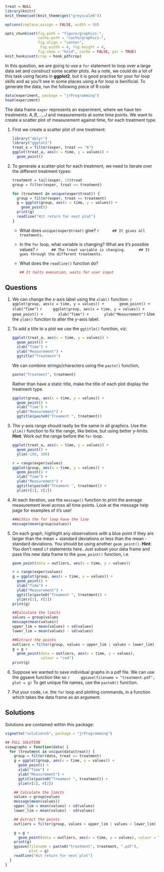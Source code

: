```r
treat = NULL
library(knitr)
knit_theme$set(knit_theme$get("greyscale0"))

options(replace.assign = FALSE, width = 50)

opts_chunk$set(fig.path = "figure/graphics-",
               cache.path = "cache/graphics-",
               fig.align = "center",
                fig.width = 4, fig.height = 4,
               fig.show = "hold", cache = FALSE, par = TRUE)
knit_hooks$set(crop = hook_pdfcrop)
```

In this question, we are going to use a `for` statement to loop over a large data set and construct some scatter plots. As a note, we could do a lot of this task using facets in **ggplot2**, but it is good practise for your for loop skills and as you'll see in some places using a for loop is benificial. To generate the data, run the following piece of R code

```r
data(experiment, package = "jrProgramming")
head(experiment)
``` 

The data frame `exper` represents an experiment, where we have ten treatments:
$A, B, \ldots, J$ and measurements at some time points. We want to create a
scatter plot of measurement against time, for each treatment type.

1. First we create a scatter plot of one treatment:

    ```r
    library("dplyr")
    library("ggplot2")
    treat_a = filter(exper, treat == "A")
    ggplot(treat_a, aes(x = time, y = values)) +
      geom_point()
    ``` 
   
 
1. To generate a scatter-plot for each treatment, we need to iterate over the different
treatment types:

    ```r
    treatment = tail(exper, 1)$treat
    group = filter(exper, treat == treatment)
    ```
    ```r
    for (treatment in unique(exper$treat)) {
      group = filter(exper, treat == treatment)
      g = ggplot(group, aes(x = time, y = values)) +
        geom_point()
      print(g)
      readline("Hit return for next plot")
    }
    ``` 
    * What does `unique(exper$treat)` give?
        ```r
        ## It gives all treatments.
        ```
    * In the `for` loop, what variable is changing? What are it's possible values?
        ```r
        ## The treat variable is changing.
        ## It goes through the different treatments.
        ```
    * What does the `readline()` function do?
        
        ```r
        ## It halts execution, waits for user input
        ```


## Questions

1. We can change the $x$-axis label using the `xlab()` function:
    ```r
    ggplot(group, aes(x = time, y = values)) +
      geom_point() +
      xlab("Time")
    ```
    ```r
    ggplot(group, aes(x = time, y = values)) +
      geom_point() +
      xlab("Time") +
      ylab("Measurement")
    ```
    Use the `ylab()` function to alter the $y$-axis label.

1. To add a title to a plot we use the `ggtitle()` function, viz:

    ```r
    ggplot(treat_a, aes(x = time, y = values)) +
      geom_point() +
      xlab("Time") +
      ylab("Measurement") +
      ggtitle("Treatment")
    ```

    We can combine strings/characters using the `paste()` function,

    ```r
    paste("Treatment", treatment)
    ```

    Rather than have a static title, make the title of each plot display the treatment type.

    ```r
    ggplot(group, aes(x = time, y = values)) +
      geom_point() +
      xlab("Time") +
      ylab("Measurement") +
      ggtitle(paste0("Treament ", treatment))
    ``` 

1. The y-axis range should really be the same in all graphics. Use the `ylim()` function 
to fix the range, like below, but using better y-limits. __Hint__: Work out the range before the `for` loop.

    ```r
    ggplot(treat_a, aes(x = time, y = values)) +
      geom_point() +
      ylim(-100, 100)
    ```

    ```r
    r = range(exper$values)
    ggplot(group, aes(x = time, y = values)) +
      geom_point() +
      xlab("Time") +
      ylab("Measurement") +
      ggtitle(paste0("Treament ", treatment)) +
      ylim(r[1], r[2])
    ``` 


1. At each iteration, use the `message()` function to print the average measurement level across all time points. Look at the message help page for examples of it's use!

    ```r
    ##Within the for loop have the line
    message(mean(group$values))
    ```

1. On each graph, highlight any observations with a blue point if they are
larger than the mean + standard deviations or less than the mean - 
  standard deviations. You should be using another `geom_point()`.
  __Hint__: You don't need `if` statements here. 
  Just subset your data frame and pass this new data frame to the `geom_point()` function, i.e.
  
    ```r
    geom_point(data = outliers, aes(x = time, y = values))
    ```
  
    ```r
    r = range(exper$values)
    g = ggplot(group, aes(x = time, y = values)) +
      geom_point() +
      xlab("Time") +
      ylab("Measurement") +
      ggtitle(paste0("Treament ", treatment)) +
      ylim(r[1], r[2])
    print(g)

    ##Calculate the limits
    values = group$values
    message(mean(values))
    upper_lim = mean(values) + sd(values)
    lower_lim = mean(values) - sd(values)
    
    ##Extract the points
    outliers = filter(group, values > upper_lim | values < lower_lim)
    g = g +
      geom_point(data = outliers, aes(x = time, y = values),
                 colour = "red")
    print(g)
    ```
  

1. Suppose we wanted to save individual graphs in a pdf file. We can use the ggsave function like so
    ```r
    ggsave(filename = "treatment.pdf", plot = g)
    ```
To get unique file names, use the `paste0()` function.

1. Put your code, i.e. the `for` loop and plotting commands, in a function which takes the data frame as an argument.


## Solutions

Solutions are contained within this package:
```r
vignette("solutions5", package = "jrProgramming")
```


```r
## FULL SOLUTION
viewgraphs = function(data) {
  for (treatment in unique(data$treat)) {
    group = filter(data, treat == treatment)
    g = ggplot(group, aes(x = time, y = values)) +
      geom_point() +
      xlab("Time") +
      ylab("Measurement") +
      ggtitle(paste0("Treament ", treatment)) +
      ylim(r[1], r[2])

    ## Calculate the limits
    values = group$values
    message(mean(values))
    upper_lim = mean(values) + sd(values)
    lower_lim = mean(values) - sd(values)

    ## Extract the points
    outliers = filter(group, values > upper_lim | values < lower_lim)

    g = g +
      geom_point(data = outliers, aes(x = time, y = values), colour = "red")
    print(g)
    ggsave(filename = paste0("treatment", treatment, ".pdf"),
           plot = g)
    readline("Hit return for next plot")
  }
}
```
